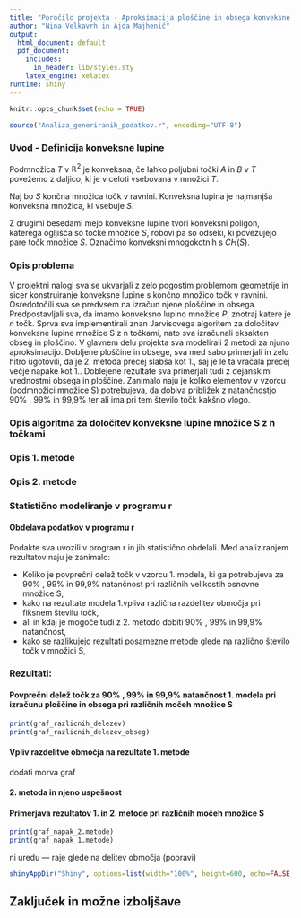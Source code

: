 ```yaml
---
title: "Poročilo projekta - Aproksimacija ploščine in obsega konveksne lupine"
author: "Nina Velkavrh in Ajda Majhenič"
output:
  html_document: default
  pdf_document:
    includes:
      in_header: lib/styles.sty
    latex_engine: xelatex
runtime: shiny
---
```

```r
knitr::opts_chunk$set(echo = TRUE)
```

```r
source("Analiza_generiranih_podatkov.r", encoding="UTF-8")
```

### Uvod - Definicija konveksne lupine



Podmnožica $T$ v $\mathbb{R}^2$ je konveksna, če lahko poljubni točki $A$ in $B$ v $T$  povežemo z daljico, ki je v celoti vsebovana v množici $T$.


Naj bo $S$ končna množica točk v ravnini. Konveksna lupina je najmanjša konveksna množica, ki vsebuje $S$.

Z drugimi besedami mejo konveksne lupine tvori konveksni poligon, katerega ogljišča so točke množice $S$, robovi pa so odseki, ki povezujejo pare točk množice $S$. Označimo konveksni mnogokotnih s $CH(S)$.

### Opis problema

V projektni nalogi sva se ukvarjali z zelo pogostim problemom geometrije in sicer konstruiranje konveksne lupine s končno množico točk v ravnini. Osredotočili sva se predvsem na izračun njene ploščine in obsega. Predpostavljali sva, da imamo konveksno lupino množice $P$, znotraj katere je $n$ točk. 
Sprva sva implementirali znan Jarvisovega algoritem za določitev konveksne lupine množice S z n točkami, nato sva izračunali eksakten obseg in ploščino. V glavnem delu projekta sva modelirali 2 metodi za njuno aproksimacijo. Dobljene ploščine in obsege, sva med sabo primerjali in zelo hitro ugotovili, da je 2. metoda precej slabša kot 1., saj je le ta vračala precej večje napake kot 1.. Doblejene rezultate sva primerjali tudi z dejanskimi vrednostmi obsega in ploščine. Zanimalo naju je koliko elementov v vzorcu (podmnožici množice S) potrebujeva, da dobiva približek z natančnostjo 90\% , 99\% in 99,9\% ter ali ima pri tem število točk kakšno vlogo.

### Opis algoritma za določitev konveksne lupine množice S z n točkami

### Opis 1. metode

### Opis 2. metode

### Statistično modeliranje v programu r

#### Obdelava podatkov v programu r

Podakte sva uvozili v program r in jih statistično obdelali. Med analiziranjem rezultatov naju je zanimalo:

- Koliko je povprečni delež točk v vzorcu 1. modela, ki ga potrebujeva za 90\% , 99\% in 99,9\% natančnost pri različnih velikostih osnovne množice S,
- kako na rezultate modela 1.vpliva različna razdelitev območja pri fiksnem številu točk,
- ali in kdaj je mogoče tudi z 2. metodo dobiti 90\% , 99\% in 99,9\% natančnost,
- kako se razlikujejo rezultati posamezne metode glede na različno število točk v množici S,


### Rezultati:

#### Povprečni delež točk za 90\% , 99\% in 99,9\% natančnost 1. modela pri izračunu ploščine in obsega pri različnih močeh množice S

```r
print(graf_razlicnih_delezev)
print(graf_razlicnih_delezev_obseg)
```


#### Vpliv razdelitve območja na rezultate 1. metode

dodati morva graf

#### 2. metoda in njeno uspešnost

#### Primerjava rezultatov 1. in 2. metode pri različnih močeh množice S

```r
print(graf_napak_2.metode)
print(graf_napak_1.metode)
```

ni uredu --- raje glede na delitev območja (popravi)
```r
shinyAppDir("Shiny", options=list(width="100%", height=600, echo=FALSE, message=FALSE))
```


## Zaključek in možne izboljšave



